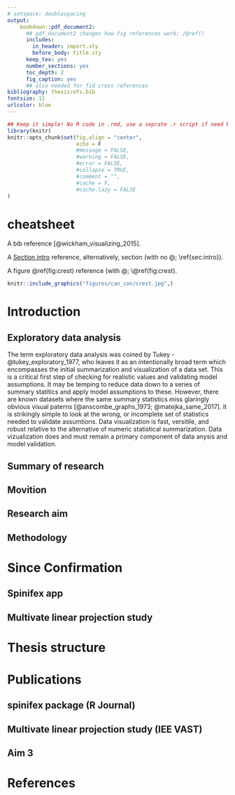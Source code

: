 ```yaml
---
# setspace: doublespacing
output: 
    bookdown::pdf_document2:
      ## pdf_document2 changes how fig references work; /@ref()
      includes:
        in_header: import.sty
        before_body: title.sty
      keep_tex: yes
      number_sections: yes
      toc_depth: 2
      fig_caption: yes
      ## also needed for fid cross references
bibliography: thesisrefs.bib
fontsize: 11
urlcolor: blue
---
```


```r
## Keep it simple! No R code in .rmd, use a seprate .r script if need be.
library(knitr) 
knitr::opts_chunk$set(fig.align = "center",
                      echo = F 
                      #message = FALSE,
                      #warning = FALSE,
                      #error = FALSE,
                      #collapse = TRUE,
                      #comment = "",
                      #cache = F, 
                      #cache.lazy = FALSE
)
```

# cheatsheet

A bib reference [@wickham_visualizing_2015]. 

A [Section intro](#sec:intro) reference, alternatively, section \ref{sec:intro} (with no @; \\ref{sec:intro}). 

A figure \@ref(fig:crest) reference (with @; \\@ref(fig:crest). 

```r
knitr::include_graphics("figures/can_con/crest.jpg",)
```

# Introduction

## Exploratory data analysis

<!-- When EDA; need visuals -->
The term exploratory data analysis was coined by Tukey -@tukey_exploratory_1977, who leaves it as an intentionally broad term which encompasses the initial summarization and visualization of a data set. This is a critical first step of checking for realistic values and validating model assumptions. It may be temping to reduce data down to a series of summary statitics and apply model assumptions to these. However, there are known datasets where the same summary statistics miss glaringly obvious visual paterns [@anscombe_graphs_1973; @matejka_same_2017]. It is strikingly simple to look at the wrong, or incomplete set of statistics needed to validate assumtions. Data visualization is fast, versitile, and robust relative to the alternative of numeric statistical summarization. Data vizualization does and must remain a primary component of data anysis and model validation.

<!-- Humans percieve more information from data visualizations than numeric reprsentations[CITATION NEEDED]. Because there are inherent dangers to relying on statistics alone, this requirement for looking at visuals necessitates *human-in-the-loop* analysis, defined as any model that requires human interaction [@karwowski_international_2006]. -->

<!-- data is diverse, which data (munzner img)--> 



<!-- visuals are diverse, which visual? -->


## Summary of research

## Movition

## Research aim

## Methodology



# Since Confirmation

## Spinifex app

## Multivate linear projection study



# Thesis structure



# Publications

## spinifex package (R Journal)

## Multivate linear projection study (IEE VAST)

## Aim 3



# References 